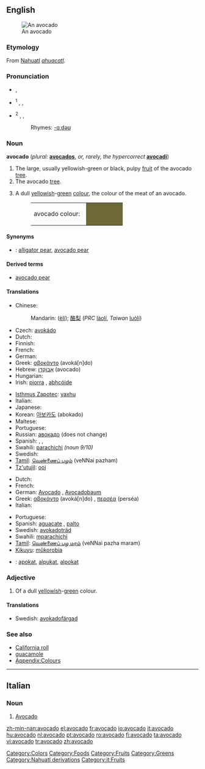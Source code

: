 {{see|Avocado}}
{{wikipedia}}
{{wikibooks|cookbook=avocado}}
==English==
[[Image:Avocado.jpeg|thumb|An avocado]]

===Etymology===
From [[Nahuatl]] ''[[ahuacatl]]''.

===Pronunciation===
* {{RP}} {{IPA|/ævəˈkɑːdəʊ/}}, {{SAMPA|/{v@"kA:d@U/}}
* {{US}}<sup>1</sup> {{enPR|ăvəkäʹdō}}, {{IPA|/ævəˈkɑdoʊ/}}, {{SAMPA|/{v@"kAdoU/}}
* {{US}}<sup>2</sup> {{enPR|ävəkäʹdō}}, {{IPA|/ɑvəˈkɑdoʊ/}}, {{SAMPA|/Av@"kAdoU/}}
*: Rhymes: [[Rhymes:English:-ɑːdəʊ|-ɑːdəʊ]]

===Noun===
'''avocado''' (''plural:'' '''[[avocados]]''', ''or, rarely, the hypercorrect'' '''[[avocadi]]''')

# The large, usually yellowish-green or black, pulpy [[fruit]] of the avocado [[tree]].
# The avocado [[tree]].
# {{colour}} A dull [[yellowish]]-[[green]] [[colour]], the colour of the meat of an avocado.
#: <table><tr><td>avocado colour: &nbsp;</td><td bgcolor="#6D6937" width="80">&nbsp; </td></tr></table>

====Synonyms====
* {{italbrac|fruit}}: [[alligator pear]], [[avocado pear]]

====Derived terms====
* [[avocado pear]]

====Translations====
{{trans-top|fruit}}
* Chinese:
*: Mandarin: {{zh-ts|鱷梨|鳄梨}} ([[èlí]]); [[酪梨]] (''PRC'' [[làolí]], ''Taiwan'' [[luòlí]])
* Czech: [[avokádo]] {{n}}
* Dutch: {{t+|nl|avocado|m}}
* Finnish: {{t+|fi|avokado}}
* French: {{t+|fr|avocat|m}}
* German: {{t-|de|Avocado|f}}
* Greek: [[αβοκάντο]] (avoká[n]do) {{n}}
* Hebrew: [[אבוקדו|אָבוֹקָדוֹ]] (avocado) {{m}}
* Hungarian: {{t+|hu|avokádó}}
* Irish: [[piorra]] {{f}}, [[abhcóide]]
{{trans-mid}}
* [[Isthmus Zapotec]]: [[yaxhu]]
* Italian: {{t+|it|avocado|m}}
* Japanese: {{t-|ja|アボカド|tr=abokado|sc=Jpan}}
* Korean: [[아보카도]] (abokado)
* Maltese: {{t-|mt|avokado|m|xs=Maltese}}
* Portuguese: {{t+|pt|abacate|m}}
* Russian: [[авокадо]] {{n}} (does not change)
* Spanish: {{t+|es|aguacate|m}}, {{t+|es|palta|f}} {{italbrac|Argentina|Bolivia|Chile|Ecuador|Paraguay|Uruguay}}, {{t-|es|cura|f}} {{italbrac|Colombia|dated - current usage : aguacate}}
* Swahili: [[parachichi]] ''(noun 9/10)''
* Swedish: {{t-|sv|avokado}}
* [[Tamil]]: [[வெண்ணைப் பழம்]] (veNNai pazham)
* [[Tz'utujil]]: [[ooj]]
{{trans-bottom}}

{{trans-top|tree}}
* Dutch: {{t+|nl|avocadoboom|m}}
* French: {{t+|fr|avocatier|m}}
* German: [[Avocado]] {{f}}, [[Avocadobaum]] {{m}}
* Greek: [[αβοκάντο]] (avoká[n]do) {{n}}, [[περσέα]] (perséa) {{m}}
* Italian: {{t+|it|avocado|m}}
{{trans-mid}}
* Portuguese: {{t+|pt|abacateiro|m}}
* Spanish: [[aguacate]] {{m}}, [[palto]] {{m}}
* Swedish: [[avokadoträd]] {{n}}
* Swahili: [[mparachichi]]
* [[Tamil]]: [[வெண்ணைப் பழ மரம்]] (veNNai pazha maram)
* [[Kikuyu]]: [[mûkorobia]]
{{trans-bottom}}

{{trans-top|colour}}
{{trans-mid}}
{{trans-bottom}}

{{checktrans-top}}
<!--Remove this section once all of the translations below have been moved into the tables above.-->
* {{ttbc|Indonesian}}: [[apokat]], [[alpukat]], [[alpokat]]
{{checktrans-bottom}}

===Adjective===
{{en-adj|-}}

# {{colour}} Of a dull [[yellowish]]-[[green]] colour.

====Translations====
{{trans-top|Avocado-coloured}}
{{trans-mid}}
* Swedish: [[avokadofärgad]]
{{trans-bottom}}

===See also===
* [[California roll]]
* [[guacamole]]
* [[Wiktionary_Appendix:Colours|Appendix:Colours]]

[[Category:Colors]]
[[Category:Foods]]
[[Category:Fruits]]
[[Category:Greens]]
[[Category:Nahuatl derivations]]

----

==Italian==

===Noun===
{{it-noun|avocad|m|o|i}}

# [[#English|Avocado]]

[[Category:it:Fruits]]

[[zh-min-nan:avocado]]
[[el:avocado]]
[[fr:avocado]]
[[io:avocado]]
[[it:avocado]]
[[hu:avocado]]
[[nl:avocado]]
[[pt:avocado]]
[[ro:avocado]]
[[fi:avocado]]
[[ta:avocado]]
[[vi:avocado]]
[[tr:avocado]]
[[zh:avocado]]